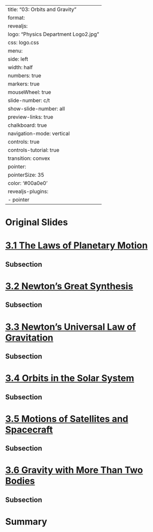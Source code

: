
---
title: "03: Orbits and Gravity"
format:
  revealjs:
    logo: "Physics Department Logo2.jpg"
    css: logo.css
    menu:
      side: left
      width: half
      numbers: true
      markers: true
    mouseWheel: true
    slide-number: c/t 
    show-slide-number: all
    preview-links: true
    chalkboard: true
    navigation-mode: vertical
    controls: true
    controls-tutorial: true
    transition: convex
    pointer:
      pointerSize: 35
      color: '#00a0e0'
revealjs-plugins:
  - pointer
---

# Original Slides
## {background-image="figures/03/crop-pg_0001.svg" background-size="75%"} 
## {background-image="figures/03/crop-pg_0002.svg" background-size="75%"} 
## {background-image="figures/03/crop-pg_0003.svg" background-size="75%"} 
## {background-image="figures/03/crop-pg_0004.svg" background-size="75%"} 
## {background-image="figures/03/crop-pg_0005.svg" background-size="75%"} 
## {background-image="figures/03/crop-pg_0006.svg" background-size="75%"} 
## {background-image="figures/03/crop-pg_0007.svg" background-size="75%"} 
## {background-image="figures/03/crop-pg_0008.svg" background-size="75%"} 
## {background-image="figures/03/crop-pg_0009.svg" background-size="75%"} 
## {background-image="figures/03/crop-pg_0010.svg" background-size="75%"} 
## {background-image="figures/03/crop-pg_0011.svg" background-size="75%"} 
## {background-image="figures/03/crop-pg_0012.svg" background-size="75%"} 
## {background-image="figures/03/crop-pg_0013.svg" background-size="75%"} 
## {background-image="figures/03/crop-pg_0014.svg" background-size="75%"} 
## {background-image="figures/03/crop-pg_0015.svg" background-size="75%"} 
## {background-image="figures/03/crop-pg_0016.svg" background-size="75%"} 
## {background-image="figures/03/crop-pg_0017.svg" background-size="75%"} 
## {background-image="figures/03/crop-pg_0018.svg" background-size="75%"} 
## {background-image="figures/03/crop-pg_0019.svg" background-size="75%"} 
## {background-image="figures/03/crop-pg_0020.svg" background-size="75%"} 
## {background-image="figures/03/crop-pg_0021.svg" background-size="75%"} 
## {background-image="figures/03/crop-pg_0022.svg" background-size="75%"} 
## {background-image="figures/03/crop-pg_0023.svg" background-size="75%"} 
## {background-image="figures/03/crop-pg_0024.svg" background-size="75%"} 
## {background-image="figures/03/crop-pg_0025.svg" background-size="75%"} 
## {background-image="figures/03/crop-pg_0026.svg" background-size="75%"} 
## {background-image="figures/03/crop-pg_0027.svg" background-size="75%"} 
## {background-image="figures/03/crop-pg_0028.svg" background-size="75%"} 
## {background-image="figures/03/crop-pg_0029.svg" background-size="75%"} 
## {background-image="figures/03/crop-pg_0030.svg" background-size="75%"} 
## {background-image="figures/03/crop-pg_0031.svg" background-size="75%"} 
## {background-image="figures/03/crop-pg_0032.svg" background-size="75%"} 
## {background-image="figures/03/crop-pg_0033.svg" background-size="75%"} 
## {background-image="figures/03/crop-pg_0034.svg" background-size="75%"} 
## {background-image="figures/03/crop-pg_0035.svg" background-size="75%"} 
## {background-image="figures/03/crop-pg_0036.svg" background-size="75%"} 
## {background-image="figures/03/crop-pg_0037.svg" background-size="75%"} 
## {background-image="figures/03/crop-pg_0038.svg" background-size="75%"} 
## {background-image="figures/03/crop-pg_0039.svg" background-size="75%"} 
## {background-image="figures/03/crop-pg_0040.svg" background-size="75%"} 
## {background-image="figures/03/crop-pg_0041.svg" background-size="75%"} 
## {background-image="figures/03/crop-pg_0042.svg" background-size="75%"} 
## {background-image="figures/03/crop-pg_0043.svg" background-size="75%"} 
## {background-image="figures/03/crop-pg_0044.svg" background-size="75%"} 
## {background-image="figures/03/crop-pg_0045.svg" background-size="75%"} 
## {background-image="figures/03/crop-pg_0046.svg" background-size="75%"} 
## {background-image="figures/03/crop-pg_0047.svg" background-size="75%"} 
## {background-image="figures/03/crop-pg_0048.svg" background-size="75%"} 
## {background-image="figures/03/crop-pg_0049.svg" background-size="75%"} 
## {background-image="figures/03/crop-pg_0050.svg" background-size="75%"} 
## {background-image="figures/03/crop-pg_0051.svg" background-size="75%"} 
## {background-image="figures/03/crop-pg_0052.svg" background-size="75%"} 
## {background-image="figures/03/crop-pg_0053.svg" background-size="75%"} 
## {background-image="figures/03/crop-pg_0054.svg" background-size="75%"} 
## {background-image="figures/03/crop-pg_0055.svg" background-size="75%"} 



# [3.1 The Laws of Planetary Motion](https://openstax.org/books/astronomy-2e/pages/3-1-the-laws-of-planetary-motion)

## Subsection 

# [3.2 Newton's Great Synthesis](https://openstax.org/books/astronomy-2e/pages/3-2-newtons-great-synthesis)

## Subsection 

# [3.3 Newton's Universal Law of Gravitation](https://openstax.org/books/astronomy-2e/pages/3-3-newtons-universal-law-of-gravitation)

## Subsection 

# [3.4 Orbits in the Solar System](https://openstax.org/books/astronomy-2e/pages/3-4-orbits-in-the-solar-system)

## Subsection 

# [3.5 Motions of Satellites and Spacecraft](https://openstax.org/books/astronomy-2e/pages/3-5-motions-of-satellites-and-spacecraft)

## Subsection 

# [3.6 Gravity with More Than Two Bodies](https://openstax.org/books/astronomy-2e/pages/3-6-gravity-with-more-than-two-bodies)

## Subsection 

# Summary

